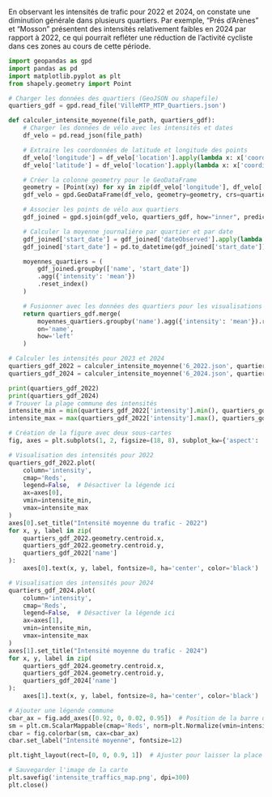 En observant les intensités de trafic pour 2022 et 2024, on constate une diminution générale dans plusieurs quartiers. Par exemple, "Prés d'Arènes" et "Mosson" présentent des intensités relativement faibles en 2024 par rapport à 2022, ce qui pourrait refléter une réduction de l'activité cycliste dans ces zones au cours de cette période.





```python



import geopandas as gpd
import pandas as pd
import matplotlib.pyplot as plt
from shapely.geometry import Point

# Charger les données des quartiers (GeoJSON ou shapefile)
quartiers_gdf = gpd.read_file('VilleMTP_MTP_Quartiers.json')

def calculer_intensite_moyenne(file_path, quartiers_gdf):
    # Charger les données de vélo avec les intensités et dates
    df_velo = pd.read_json(file_path)

    # Extraire les coordonnées de latitude et longitude des points
    df_velo['longitude'] = df_velo['location'].apply(lambda x: x['coordinates'][0])
    df_velo['latitude'] = df_velo['location'].apply(lambda x: x['coordinates'][1])

    # Créer la colonne geometry pour le GeoDataFrame
    geometry = [Point(xy) for xy in zip(df_velo['longitude'], df_velo['latitude'])]
    gdf_velo = gpd.GeoDataFrame(df_velo, geometry=geometry, crs=quartiers_gdf.crs)

    # Associer les points de vélo aux quartiers
    gdf_joined = gpd.sjoin(gdf_velo, quartiers_gdf, how="inner", predicate="intersects")

    # Calculer la moyenne journalière par quartier et par date
    gdf_joined['start_date'] = gdf_joined['dateObserved'].apply(lambda x: x.split('/')[0])
    gdf_joined['start_date'] = pd.to_datetime(gdf_joined['start_date'])

    moyennes_quartiers = (
        gdf_joined.groupby(['name', 'start_date'])
        .agg({'intensity': 'mean'})
        .reset_index()
    )

    # Fusionner avec les données des quartiers pour les visualisations
    return quartiers_gdf.merge(
        moyennes_quartiers.groupby('name').agg({'intensity': 'mean'}).reset_index(),
        on='name',
        how='left'
    )

# Calculer les intensités pour 2023 et 2024
quartiers_gdf_2022 = calculer_intensite_moyenne('6_2022.json', quartiers_gdf.copy())
quartiers_gdf_2024 = calculer_intensite_moyenne('6_2024.json', quartiers_gdf.copy())

print(quartiers_gdf_2022)
print(quartiers_gdf_2024)
# Trouver la plage commune des intensités
intensite_min = min(quartiers_gdf_2022['intensity'].min(), quartiers_gdf_2024['intensity'].min())
intensite_max = max(quartiers_gdf_2022['intensity'].max(), quartiers_gdf_2024['intensity'].max())

# Création de la figure avec deux sous-cartes
fig, axes = plt.subplots(1, 2, figsize=(18, 8), subplot_kw={'aspect': 'equal'})

# Visualisation des intensités pour 2022
quartiers_gdf_2022.plot(
    column='intensity',
    cmap='Reds',
    legend=False,  # Désactiver la légende ici
    ax=axes[0],
    vmin=intensite_min,
    vmax=intensite_max
)
axes[0].set_title("Intensité moyenne du trafic - 2022")
for x, y, label in zip(
    quartiers_gdf_2022.geometry.centroid.x,
    quartiers_gdf_2022.geometry.centroid.y,
    quartiers_gdf_2022['name']
):
    axes[0].text(x, y, label, fontsize=8, ha='center', color='black')

# Visualisation des intensités pour 2024
quartiers_gdf_2024.plot(
    column='intensity',
    cmap='Reds',
    legend=False,  # Désactiver la légende ici
    ax=axes[1],
    vmin=intensite_min,
    vmax=intensite_max
)
axes[1].set_title("Intensité moyenne du trafic - 2024")
for x, y, label in zip(
    quartiers_gdf_2024.geometry.centroid.x,
    quartiers_gdf_2024.geometry.centroid.y,
    quartiers_gdf_2024['name']
):
    axes[1].text(x, y, label, fontsize=8, ha='center', color='black')

# Ajouter une légende commune
cbar_ax = fig.add_axes([0.92, 0, 0.02, 0.95])  # Position de la barre de couleur
sm = plt.cm.ScalarMappable(cmap='Reds', norm=plt.Normalize(vmin=intensite_min, vmax=intensite_max))
cbar = fig.colorbar(sm, cax=cbar_ax)
cbar.set_label("Intensité moyenne", fontsize=12)

plt.tight_layout(rect=[0, 0, 0.9, 1])  # Ajuster pour laisser la place à la légende

# Sauvegarder l'image de la carte
plt.savefig('intensite_traffics_map.png', dpi=300)
plt.close()

```
